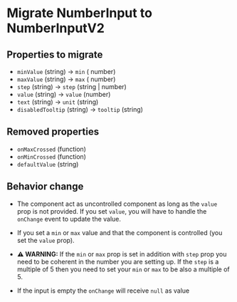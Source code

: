 
<Meta title="Migrations/NumberInput to NumberInputV2" />

# Migrate NumberInput to NumberInputV2

## Properties to migrate

* `minValue` (string) -> `min` ( number)
* `maxValue` (string) -> `max` ( number)
* `step` (string) -> `step` (string | number)
* `value` (string) -> `value` (number)
* `text` (string) -> `unit` (string)
* `disabledTooltip` (string) -> `tooltip` (string)

## Removed properties

* `onMaxCrossed` (function)
* `onMinCrossed` (function)
* `defaultValue` (string)

## Behavior change

* The component act as uncontrolled component as long as the `value` prop is not provided.
  If you set `value`, you will have to handle the `onChange` event to update the value.

* If you set a `min` or `max` value and that the component is controlled (you set the `value` prop).

* <b>⚠ WARNING:</b> If the `min` or `max` prop is set in addition with `step` prop
  you need to be coherent in the number you are setting up. If the `step` is a multiple
  of 5 then you need to set your `min` or `max` to be also a multiple of 5.

* If the input is empty the `onChange` will receive `null` as value
